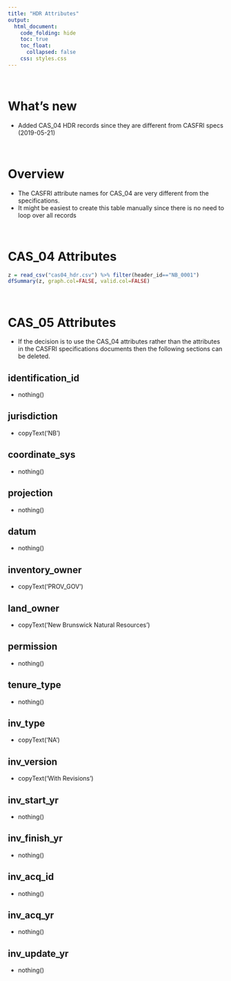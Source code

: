 ```yaml
---  
title: "HDR Attributes"
output:  
  html_document:  
    code_folding: hide
    toc: true
    toc_float:
      collapsed: false
    css: styles.css
---  
```


<br>

# What's new

  * Added CAS_04 HDR records since they are different from CASFRI specs (2019-05-21)

<br>

# Overview

  * The CASFRI attribute names for CAS_04 are very different from the specifications.
  * It might be easiest to create this table manually since there is no need to loop over all records

<br>

# CAS_04 Attributes

```r
z = read_csv("cas04_hdr.csv") %>% filter(header_id=="NB_0001")
dfSummary(z, graph.col=FALSE, valid.col=FALSE)
```

<br>

# CAS_05 Attributes

  * If the decision is to use the CAS_04 attributes rather than the attributes in the CASFRI specifications documents then the following sections can be deleted.

## identification_id {.tabset}

  * nothing()

## jurisdiction {.tabset}

  * copyText('NB')

## coordinate_sys {.tabset}

  * nothing()

## projection {.tabset}

  * nothing()

## datum {.tabset}

  * nothing()

## inventory_owner {.tabset}

  * copyText('PROV_GOV')

## land_owner {.tabset}

  * copyText('New Brunswick Natural Resources')

## permission {.tabset}

  * nothing()

## tenure_type {.tabset}

  * nothing()

## inv_type {.tabset}

  * copyText('NA')

## inv_version {.tabset}

  * copyText('With Revisions')

## inv_start_yr {.tabset}

  * nothing()

## inv_finish_yr {.tabset}

  * nothing()

## inv_acq_id {.tabset}

  * nothing()

## inv_acq_yr {.tabset}

  * nothing()

## inv_update_yr {.tabset}

  * nothing()
